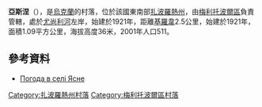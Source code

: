 {{coord|47|1|41|N|35|38|55|E|scale:100000|display=title}}

'''亞斯涅'''（{{lang-uk|Ясне}}），是[[烏克蘭|烏克蘭]]的村落，位於該國東南部[[扎波羅熱州|扎波羅熱州]]，由[[梅利托波爾區|梅利托波爾區]]負責管轄，處於[[尤尚利河|尤尚利河]]左岸，始建於1921年，距離[[基羅韋_(托克馬克區)|基羅韋]]2.5公里，始建於1921年，面積1.09平方公里，海拔高度36米，2001年人口511。

==參考資料==
* [http://weather.in.ua/ua/zaporozhskaja/29732 Погода в селі Ясне] {{Wayback|url=http://weather.in.ua/ua/zaporozhskaja/29732 |date=20200921140350 }}

[[Category:扎波羅熱州村落|Category:扎波羅熱州村落]]
[[Category:梅利托波爾區村落|Category:梅利托波爾區村落]]


{{Zaporizhia-geo-stub}}